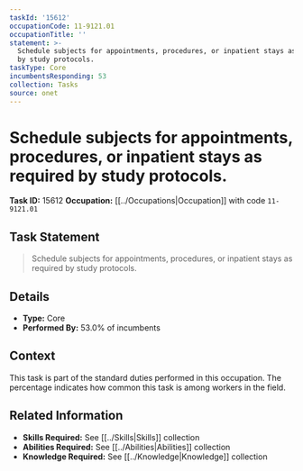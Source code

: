 ```yaml
---
taskId: '15612'
occupationCode: 11-9121.01
occupationTitle: ''
statement: >-
  Schedule subjects for appointments, procedures, or inpatient stays as required
  by study protocols.
taskType: Core
incumbentsResponding: 53
collection: Tasks
source: onet
---
```

# Schedule subjects for appointments, procedures, or inpatient stays as required by study protocols.

**Task ID:** 15612
**Occupation:** [[../Occupations|Occupation]] with code `11-9121.01`

## Task Statement

> Schedule subjects for appointments, procedures, or inpatient stays as required by study protocols.

## Details

- **Type:** Core
- **Performed By:** 53.0% of incumbents

## Context

This task is part of the standard duties performed in this occupation. The percentage indicates how common this task is among workers in the field.

## Related Information

- **Skills Required:** See [[../Skills|Skills]] collection
- **Abilities Required:** See [[../Abilities|Abilities]] collection
- **Knowledge Required:** See [[../Knowledge|Knowledge]] collection
